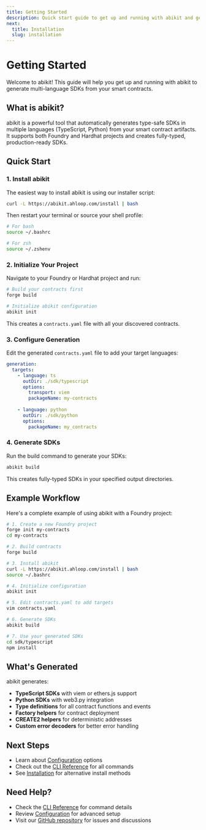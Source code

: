 ```yaml
---
title: Getting Started
description: Quick start guide to get up and running with abikit and generate multi-language SDKs from your smart contracts
next:
  title: Installation
  slug: installation
---
```


# Getting Started

Welcome to abikit! This guide will help you get up and running with abikit to generate multi-language SDKs from your smart contracts.

## What is abikit?

abikit is a powerful tool that automatically generates type-safe SDKs in multiple languages (TypeScript, Python) from your smart contract artifacts. It supports both Foundry and Hardhat projects and creates fully-typed, production-ready SDKs.

## Quick Start

### 1. Install abikit

The easiest way to install abikit is using our installer script:

```bash
curl -L https://abikit.ahloop.com/install | bash
```

Then restart your terminal or source your shell profile:

```bash
# For bash
source ~/.bashrc

# For zsh  
source ~/.zshenv
```

### 2. Initialize Your Project

Navigate to your Foundry or Hardhat project and run:

```bash
# Build your contracts first
forge build

# Initialize abikit configuration
abikit init
```

This creates a `contracts.yaml` file with all your discovered contracts.

### 3. Configure Generation

Edit the generated `contracts.yaml` file to add your target languages:

```yaml
generation:
  targets:
    - language: ts
      outDir: ./sdk/typescript
      options:
        transport: viem
        packageName: my-contracts
    
    - language: python
      outDir: ./sdk/python
      options:
        packageName: my_contracts
```

### 4. Generate SDKs

Run the build command to generate your SDKs:

```bash
abikit build
```

This creates fully-typed SDKs in your specified output directories.

## Example Workflow

Here's a complete example of using abikit with a Foundry project:

```bash
# 1. Create a new Foundry project
forge init my-contracts
cd my-contracts

# 2. Build contracts
forge build

# 3. Install abikit
curl -L https://abikit.ahloop.com/install | bash
source ~/.bashrc

# 4. Initialize configuration
abikit init

# 5. Edit contracts.yaml to add targets
vim contracts.yaml

# 6. Generate SDKs
abikit build

# 7. Use your generated SDKs
cd sdk/typescript
npm install
```

## What's Generated

abikit generates:

- **TypeScript SDKs** with viem or ethers.js support
- **Python SDKs** with web3.py integration
- **Type definitions** for all contract functions and events
- **Factory helpers** for contract deployment
- **CREATE2 helpers** for deterministic addresses
- **Custom error decoders** for better error handling

## Next Steps

- Learn about [Configuration](/configuration) options
- Check out the [CLI Reference](/cli-reference) for all commands
- See [Installation](/installation) for alternative install methods

## Need Help?

- Check the [CLI Reference](/cli-reference) for command details
- Review [Configuration](/configuration) for advanced setup
- Visit our [GitHub repository](https://github.com/ahloop/abikit) for issues and discussions
